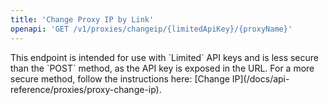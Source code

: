 ```yaml
---
title: 'Change Proxy IP by Link'
openapi: 'GET /v1/proxies/changeip/{limitedApiKey}/{proxyName}'
---
```


<Warning>
    This endpoint is intended for use with `Limited` API keys and is less secure than the `POST` method, as the API key
    is exposed in the URL. For a more secure method, follow the instructions here: [Change IP](/docs/api-reference/proxies/proxy-change-ip).
</Warning>